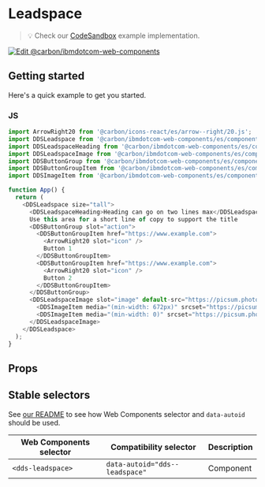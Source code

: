 
# Leadspace

> 💡 Check our
> [CodeSandbox](https://githubbox.com/carbon-design-system/carbon-for-ibm-dotcom/tree/master/packages/web-components/examples/codesandbox/components-react/leadspace)
> example implementation.

[![Edit @carbon/ibmdotcom-web-components](https://codesandbox.io/static/img/play-codesandbox.svg)](https://githubbox.com/carbon-design-system/carbon-for-ibm-dotcom/tree/master/packages/web-components/examples/codesandbox/components-react/leadspace)

## Getting started

Here's a quick example to get you started.

### JS

```javascript
import ArrowRight20 from '@carbon/icons-react/es/arrow--right/20.js';
import DDSLeadspace from '@carbon/ibmdotcom-web-components/es/components-react/leadspace/leadspace';
import DDSLeadspaceHeading from '@carbon/ibmdotcom-web-components/es/components-react/leadspace/leadspace-heading';
import DDSLeadspaceImage from '@carbon/ibmdotcom-web-components/es/components-react/leadspace/leadspace-image';
import DDSButtonGroup from '@carbon/ibmdotcom-web-components/es/components-react/button-group/button-group';
import DDSButtonGroupItem from '@carbon/ibmdotcom-web-components/es/components-react/button-group/button-group-item';
import DDSImageItem from '@carbon/ibmdotcom-web-components/es/components-react/image/image-item';

function App() {
  return (
    <DDSLeadspace size="tall">
      <DDSLeadspaceHeading>Heading can go on two lines max</DDSLeadspaceHeading>
      Use this area for a short line of copy to support the title
      <DDSButtonGroup slot="action">
        <DDSButtonGroupItem href="https://www.example.com">
          <ArrowRight20 slot="icon" />
          Button 1
        </DDSButtonGroupItem>
        <DDSButtonGroupItem href="https://www.example.com">
          <ArrowRight20 slot="icon" />
          Button 2
        </DDSButtonGroupItem>
      </DDSButtonGroup>
      <DDSLeadspaceImage slot="image" default-src="https://picsum.photos/id/1076/1056/480" className="bx--image" alt="Image alt text">
        <DDSImageItem media="(min-width: 672px)" srcset="https://picsum.photos/id/1076/672/400"></DDSImageItem>
        <DDSImageItem media="(min-width: 0)" srcset="https://picsum.photos/id/1076/320/370"></DDSImageItem>
      </DDSLeadspaceImage>
    </DDSLeadspace>
  );
}
```

## Props

<Props of={PropTypesRef} />

## Stable selectors

See [our README](https://github.com/carbon-design-system/carbon-for-ibm-dotcom/tree/master/packages/web-components#stable-selectors-for-analytics-and-integratione2e-testing-in-web-components) to see how Web Components selector and `data-autoid` should be used.

| Web Components selector | Compatibility selector         | Description |
| ----------------------- | ------------------------------ | ----------- |
| `<dds-leadspace>`       | `data-autoid="dds--leadspace"` | Component   |

<Description markdown={contributing} />
